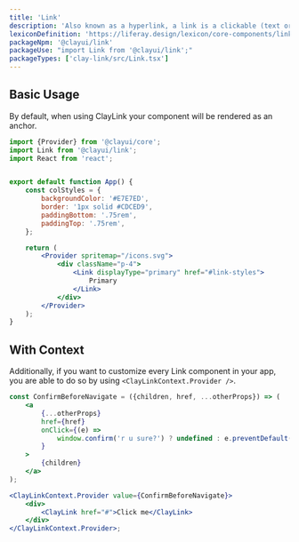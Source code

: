 ```yaml
---
title: 'Link'
description: 'Also known as a hyperlink, a link is a clickable (text or image) element used for navigation purposes.'
lexiconDefinition: 'https://liferay.design/lexicon/core-components/link/'
packageNpm: '@clayui/link'
packageUse: "import Link from '@clayui/link';"
packageTypes: ['clay-link/src/Link.tsx']
---
```


## Basic Usage

By default, when using ClayLink your component will be rendered as an anchor.

```jsx preview
import {Provider} from '@clayui/core';
import Link from '@clayui/link';
import React from 'react';


export default function App() {
	const colStyles = {
		backgroundColor: '#E7E7ED',
		border: '1px solid #CDCED9',
		paddingBottom: '.75rem',
		paddingTop: '.75rem',
	};

	return (
		<Provider spritemap="/icons.svg">
			<div className="p-4">
				<Link displayType="primary" href="#link-styles">
					Primary
				</Link>
			</div>
		</Provider>
	);
}
```

## With Context

Additionally, if you want to customize every Link component in your app, you are able to do so by using `<ClayLinkContext.Provider />`.

```jsx
const ConfirmBeforeNavigate = ({children, href, ...otherProps}) => (
	<a
		{...otherProps}
		href={href}
		onClick={(e) =>
			window.confirm('r u sure?') ? undefined : e.preventDefault()
		}
	>
		{children}
	</a>
);

<ClayLinkContext.Provider value={ConfirmBeforeNavigate}>
	<div>
		<ClayLink href="#">Click me</ClayLink>
	</div>
</ClayLinkContext.Provider>;
```
